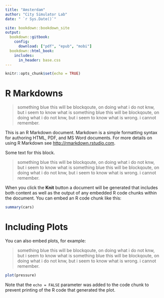 ```yaml
---
title: "Amsterdam"
author: "City Simulator Lab"
date: " `r Sys.Date()`"

site: bookdown::bookdown_site
output: 
  bookdown::gitbook:
    config:
      download: ["pdf", "epub", "mobi"]
  bookdown::html_book:
    includes:
      in_header: base.css
---
```


```r
knitr::opts_chunk$set(echo = TRUE)
```

# R Markdowns 






<blockquote id="bq_tip"> 
something blue this will be blockqoute, on doing what i do not knw, but i seem to know what is something blue this will be blockqoute, on doing what i do not knw, but i seem to know what is wrong. <span class="care"> i cannot remember.</span>
</blockquote>

This is an R Markdown document. Markdown is a simple formatting syntax for authoring HTML, PDF, and MS Word documents. For more details on using R Markdown see <http://rmarkdown.rstudio.com>.

<p id="foo">
Some text for this block.
</p>


<blockquote id="bq_warn"> 
something blue this will be blockqoute, on doing what i do not knw, but i seem to know what is something blue this will be blockqoute, on doing what i do not knw, but i seem to know what is wrong. <span class="care" > i cannot remember.</span>
</blockquote>

When you click the **Knit** button a document will be generated that includes both content as well as the output of any embedded R code chunks within the document. You can embed an R code chunk like this:

```r
summary(cars)
```

# Including Plots
<head>
<link  rel="stylesheet" style type="text/css" href="base.css" />
</head>
You can also embed plots, for example:

<blockquote id="bq_error"> 
something blue this will be blockqoute, on doing what i do not knw, but i seem to know what is something blue this will be blockqoute, on doing what i do not knw, but i seem to know what is wrong. <span class="care" > i cannot remember.</span>
</blockquote>

```r
plot(pressure)
```

Note that the `echo = FALSE` parameter was added to the code chunk to prevent printing of the R code that generated the plot.

